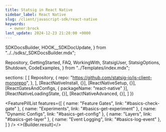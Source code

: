 ```yaml
---
title: Statsig in React Native
sidebar_label: React Native
slug: /client/javascript-sdk/react-native
keywords:
  - owner:brock
last_update: 2024-12-23 21:28:00 +0000
---
```




  SDKDocsBuilder,
  HOOK__SDKDocUpdate,
} from "../../sdks/_SDKDocsBuilder.mdx";

  Repository,
  GettingStarted,
  FAQ,
  WorkingWith,
  StatsigUser,
  StatsigOptions,
  Shutdown,
  CodeExamples,
} from "../Templates/index.mdx";







  sections: [
    [
      Repository,
      {
        repo: "https://github.com/statsig-io/js-client-monorepo",
      },
    ],
    [ReactNativeInstall, {}],
    [ReactNativeSetup, {}],
    [ReactGatesAndConfigs, { packageName: "react-native" }],
    [ReactNativeLoadingState, {}],
    [ReactNativeAdvanced, {}],
  ]
})


<FeaturePillList
    features={[
      { name: "Feature Gates", link: "#basics-check-gate" },
      { name: "Experiments", link: "#basics-get-experiment" },
      { name: "Dynamic Configs", link: "#basics-get-config" },
      { name: "Layers", link: "#basics-get-layer" },
      { name: "Event Logging", link: "#basics-log-event" },
    ]
  }
/>
<>{Builder.result}</>

